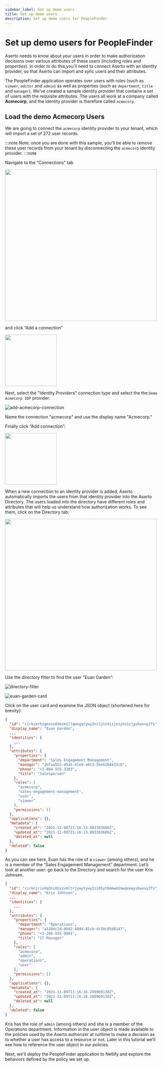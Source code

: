 ```yaml
---
sidebar_label: Set up demo users
title: Set up demo users
description: Set up demo users for PeopleFinder
---
```


# Set up demo users for PeopleFinder

Aserto needs to know about your users in order to make authorization decisions over
various attributes of these users (including _roles_ and _properties_). In order to do this,you'll need to connect Aserto with an identity provider, so that Aserto can import and sync users and their attributes.

The PeopleFinder application operates over users with roles (such as `viewer`, `editor` and `admin`) as well as properties (such as `department`, `title` and `manager`). We've created a sample identity provider that contains a set of users with the requisite attributes. The users all work at a company called **Acmecorp**, and the identity provider is therefore called `acmecorp`.

## Load the demo Acmecorp Users

We are going to connect the `acmecorp` identity provider to your tenant, which will import a set of 272 user records.

:::note
Note: once you are done with this sample, you'll be able to remove these user
records from your tenant by disconnecting the `acmecorp` identity provider.
:::note

Navigate to the “Connections” tab

<img src="/connections-tab.png" width="500px" />

and click “Add a connection”

<img
  src="/getting-started-acmecorp/add-a-connection-button.png"
  width="170px"
/>

Next, select the "Identity Providers" connection type and select the the `Demo Acmecorp IDP` provider:

![add-acmecorp-connection](/add-acmecorp-connection.png)

Name the connection "acmecorp" and use the display name "Acmecorp."

Finally click “Add connection”:

<img src="/getting-started-acmecorp/add-connection-button.png" width="170px" />

When a new connection to an identity provider is added, Aserto automatically imports the users from that identity provider into the Aserto Directory. The users loaded into the directory have different roles and attributes that will help us understand how authorization works. To see them, click on the Directory tab:

<img src="/directory-tab.png" width="500px" />

Use the directory filter to find the user “Euan Garden”:

![directory-filter](/getting-started-acmecorp/directory-filter.png)

![euan-garden-card](/getting-started-acmecorp/euan-garden-card.png)

Click on the user card and examine the JSON object (shortened here for brevity):

```json
{
  "id": "cirkzmrhzgmzos03mzm1ltqwngqtywy2ni1jnzdjzjezyte1zjgsbwxvy2fs",
  "display_name": "Euan Garden",
  ...
  "identities": {
    ...
  },
  "attributes": {
    "properties": {
      "department": "Sales Engagement Management",
      "manager": "2bfaa552-d9a5-41e9-a6c3-5be62b4433c8",
      "phone": "+1-804-555-3383",
      "title": "Salesperson"
    },
    "roles": [
      "acmecorp",
      "sales-engagement-management",
      "user",
      "viewer"
    ],
    "permissions": []
  },
  "applications": {},
  "metadata": {
    "created_at": "2021-11-08T21:16:13.883383606Z",
    "updated_at": "2021-11-08T21:16:13.883383606Z",
    "deleted_at": null
  },
  "deleted": false
}
```

As you can see here, Euan has the role of a `viewer` (among others), and he is a member of the “Sales Engagement Management” department. Let’s look at another user: go back to the Directory and search for the user Kris Johnsen.

```json
{
  "id": "cirknjriodq3ni0zyzvmltrjywytywy2zi05ytbmmwm1mwqxowysbwxvy2fs",
  "display_name": "Kris Johnsen",
  ...
  "identities": {
    ...
  },
  "attributes": {
    "properties": {
      "department": "Operations",
      "manager": "a528dc1d-0042-484d-81cb-dc58c95d8147",
      "phone": "+1-206-555-9001",
      "title": "IT Manager"
    },
    "roles": [
      "acmecorp",
      "admin",
      "operations",
      "user"
    ],
    "permissions": []
  },
  "applications": {},
  "metadata": {
    "created_at": "2021-11-09T11:16:16.289969130Z",
    "updated_at": "2021-11-09T11:16:16.289969130Z",
    "deleted_at": null
  },
  "deleted": false
}
```

Kris has the _role_ of `admin` (among others) and she is a member of the Operations department. Information in the user object is made available to the policies used by the Aserto authorizer at runtime to make a decision as to whether a user has access to a resource or not. Later in this tutorial we’ll see how to reference the user object in our policies.

Next, we'll deploy the PeopleFinder application to Netlify and explore the behaviors defined by the policy we set up.
